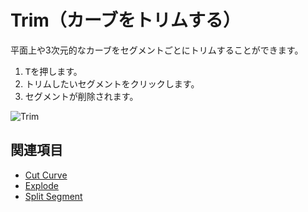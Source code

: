 
# Trim（カーブをトリムする）

<Reference shortcut="T" command="Trim" button="Toolbar" />

平面上や3次元的なカーブをセグメントごとにトリムすることができます。

1. <kbd>T</kbd>を押します。
2. トリムしたいセグメントをクリックします。
3. セグメントが削除されます。

![Trim](/img/trim.gif)

## 関連項目
- [Cut Curve](./cut-curve)
- [Explode](./explode)
- [Split Segment](./split-segment)






